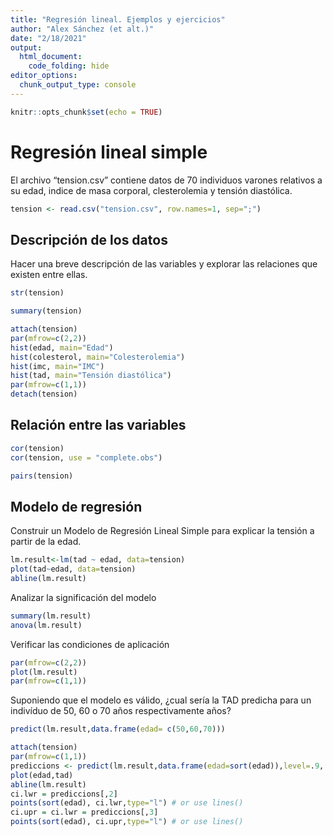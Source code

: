 ```yaml
---
title: "Regresión lineal. Ejemplos y ejercicios"
author: "Alex Sánchez (et alt.)"
date: "2/18/2021"
output: 
  html_document:
    code_folding: hide
editor_options: 
  chunk_output_type: console
---
```


```r
knitr::opts_chunk$set(echo = TRUE)
```

# Regresión lineal simple

El archivo "tension.csv" contiene datos de 70 individuos varones relativos a su edad, indice de masa corporal, clesterolemia y tensión diastólica.

```r
tension <- read.csv("tension.csv", row.names=1, sep=";")
```


## Descripción de los datos

Hacer una breve descripción de las variables y explorar las relaciones que existen entre ellas.

```r
str(tension)
```

```r
summary(tension)
```


```r
attach(tension)
par(mfrow=c(2,2))
hist(edad, main="Edad")
hist(colesterol, main="Colesterolemia")
hist(imc, main="IMC")
hist(tad, main="Tensión diastólica")
par(mfrow=c(1,1))
detach(tension)
```


## Relación entre las variables

```r
cor(tension)
cor(tension, use = "complete.obs")
```

```r
pairs(tension)
```

## Modelo de regresión

Construir un Modelo de Regresión Lineal Simple para explicar la tensión a partir de la edad.

```r

lm.result<-lm(tad ~ edad, data=tension)
plot(tad~edad, data=tension)
abline(lm.result)
```

Analizar la significación del modelo

```r
summary(lm.result)
anova(lm.result)
```


Verificar las condiciones de aplicación

```r
par(mfrow=c(2,2))
plot(lm.result)
par(mfrow=c(1,1))
```

Suponiendo que el modelo es válido, ¿cual sería la TAD predicha para un indivíduo de 50, 60 o 70 años respectivamente años?

```r
predict(lm.result,data.frame(edad= c(50,60,70)))

attach(tension)
par(mfrow=c(1,1))
prediccions <- predict(lm.result,data.frame(edad=sort(edad)),level=.9, interval="confidence")
plot(edad,tad)
abline(lm.result)
ci.lwr = prediccions[,2]
points(sort(edad), ci.lwr,type="l") # or use lines()
ci.upr = ci.lwr = prediccions[,3]
points(sort(edad), ci.upr,type="l") # or use lines()
```






